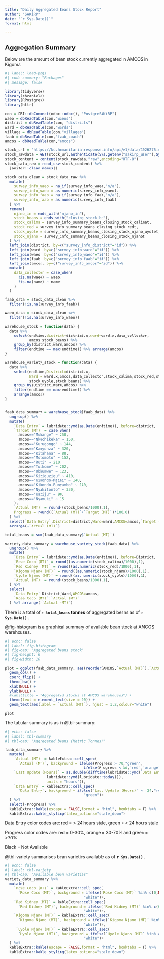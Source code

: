 ```yaml
---
title: "Daily Aggregated Beans Stock Report"
author: "SAKiRP"
date: "`r Sys.Date()`"
format: html

---
```


## Aggregation Summary

Below are the amount of bean stock currently aggregated in AMCOS in Kigoma.

```r
#| label: load-pkgs
#| code-summary: "Packages"
#| message: false

library(tidyverse)  
library(chronicle)      
library(RPostgres)
library(httr)

con = DBI::dbConnect(odbc::odbc(), "PostgreSAKiRP")
waeo = dbReadTable(con,"waeos")
district = dbReadTable(con, "districts")
ward = dbReadTable(con,"wards")
village = dbReadTable(con,"villages")
faab = dbReadTable(con,"faab_coach")
amcos = dbReadTable(con,"amcos")

stock_url = "https://kc.humanitarianresponse.info/api/v1/data/1026275.csv"
stock_rawdata = GET(stock_url,authenticate(Sys.getenv("sakirp_user"),Sys.getenv("sakirp_pw")))
stock_content = content(stock_rawdata,"raw",encoding="UTF-8")
stock_data_raw = read_csv(stock_content) %>% 
  janitor::clean_names()

stock_data_clean = stock_data_raw %>% 
  mutate(
    survey_info_waeo = na_if(survey_info_waeo,"n/a"),
    survey_info_waeo = as.numeric(survey_info_waeo),
    survey_info_faab = na_if(survey_info_faab,"n/a"),
    survey_info_faab = as.numeric(survey_info_faab)
  ) %>% 
  rename(
    njano_in = ends_with("njano_in"),
    stock_beans = ends_with("closing_stock_bt"),
    stock_calima = survey_info_summary_beans_closing_stock_calimat,
    stock_red = survey_info_summary_beans_closing_stock_redt,
    stock_uyole = survey_info_summary_beans_closing_stock_njano_uyolet,
    stock_njano = survey_info_summary_beans_closing_stock_njanot
  ) %>% 
  left_join(district, by=c("survey_info_district"="id")) %>% 
  left_join(ward, by=c("survey_info_ward"="id")) %>% 
  left_join(waeo, by=c("survey_info_waeo"="id")) %>% 
  left_join(faab, by=c("survey_info_faab"="id")) %>% 
  left_join(amcos, by=c("survey_info_amcos"="id")) %>%
  mutate(
    data_collector = case_when(
      !is.na(waeo) ~ waeo,
      !is.na(name) ~ name
    )
  )

faab_data = stock_data_clean %>% 
  filter(!is.na(survey_info_faab))

waeo_data = stock_data_clean %>% 
  filter(!is.na(survey_info_waeo))

warehouse_stock = function(data) {
  data %>% 
    select(endtime,district=district.x,ward=ward.x,data_collector,
           amcos,stock_beans) %>% 
    group_by(district,ward,amcos) %>% 
    filter(endtime == max(endtime)) %>% arrange(amcos)
}

warehouse_variety_stock = function(data) {
  data %>% 
    select(endtime,District=district.x,
           Ward = ward.x,amcos,data_collector,stock_calima,stock_red,stock_njano,
           stock_uyole,stock_beans) %>% 
    group_by(District,Ward,amcos) %>% 
    filter(endtime == max(endtime)) %>% 
    arrange(amcos)
}


faab_data_summary = warehouse_stock(faab_data) %>%
  ungroup() %>% 
  mutate(
    `Data Entry` = lubridate::ymd(as.Date(endtime)),.before=district,
    `Target (MT)` = case_when(
      amcos=="Muhange" ~ 250,
      amcos=="Nkuchikeka" ~ 150,
      amcos=="Kurugongo" ~ 144,
      amcos=="Kanyonza" ~ 320,
      amcos=="Kitahana" ~ 88,
      amcos=="Motomoto" ~ 152,
      amcos=="Ruti" ~ 210,
      amcos=="Twikome" ~ 202,
      amcos=="Ubhumwe" ~ 123,
      amcos=="Kiziguzigu" ~ 410,
      amcos=="Kibondo-Mjini" ~ 140,
      amcos=="Kibondo-Bunyambo" ~ 140,
      amcos=="Nyakitonto" ~ 330,
      amcos=="Kaziju" ~ 90,
      amcos=="Nyamuki" ~ 15
    ),
    `Actual (MT)` = round((stock_beans/1000),1),
    Progress = round((`Actual (MT)`/`Target (MT)`)*100,0)
  ) %>% 
  select(`Data Entry`,District=district,Ward=ward,AMCOS=amcos,`Target (MT)`,`Actual (MT)`,Progress) %>% 
  arrange(-`Actual (MT)`)

total_beans = sum(faab_data_summary$`Actual (MT)`)

variety_data_summary = warehouse_variety_stock(faab_data) %>% 
  ungroup() %>% 
  mutate(
    `Data Entry` = lubridate::ymd(as.Date(endtime)),.before=District,
    `Rose Coco (MT)` = round((as.numeric(stock_calima)/1000),1),
    `Red Kidney (MT)` = round((as.numeric(stock_red)/1000),1),
    `Kigoma Njano (MT)` = round((as.numeric(stock_njano)/1000),1),
    `Uyole Njano (MT)` = round((as.numeric(stock_uyole)/1000),1),
    `Actual (MT)` = round((stock_beans/1000),1),
  ) %>% 
  select(
    `Data Entry`,District,Ward,AMCOS=amcos,
    `Rose Coco (MT)`:`Actual (MT)`
  ) %>% arrange(-`Actual (MT)`)

```

There is a total of **`r total_beans` tonnes** of aggregated beans as of **`r Sys.Date()`** .

@fig-histogram is a graphical summary of available bean stock at AMCOS warehouses.

```r
#| echo: false
#| label: fig-histogram
#| fig-cap: "Aggregated beans stock"
#| fig-height: 6
#| fig-width: 10

plot = ggplot(faab_data_summary, aes(reorder(AMCOS,`Actual (MT)`),`Actual (MT)`)) +
  geom_col() + 
  coord_flip() +
  theme_bw() +
  xlab(NULL) + 
  ylab(NULL) +
  #labs(title = "Aggregated stocks at AMCOS warehouses") +
  theme(text = element_text(size = 20)) +
  geom_text(aes(label = `Actual (MT)`), hjust = 1.2,colour="white")

plot
```

The tabular summary is as in @tbl-summary:

```r
#| echo: false
#| label: tbl-summary
#| tbl-cap: "Aggregated beans (Metric Tonnes)"

faab_data_summary %>% 
  mutate(
    `Actual (MT)` = kableExtra::cell_spec(
      `Actual (MT)`, background = ifelse(Progress > 70,"green",
                                    ifelse(Progress < 30,"red","orange"))),
    `Last Update (Hours)` = as.double(difftime(lubridate::ymd(`Data Entry`),
                   lubridate::ymd(lubridate::today()),
                   units = "hours")),
    `Data Entry` = kableExtra::cell_spec(
      `Data Entry`, background = ifelse(`Last Update (Hours)` < -24,"red",
                                    "green"))
  ) %>% 
  select(-Progress) %>% 
  kableExtra::kable(escape = FALSE,format = "html", booktabs = T) %>% 
  kableExtra::kable_styling(latex_options="scale_down")

```
::: callout-warning
Data Entry color codes are: red = \> 24 hours stale, green = \< 24 hours stale

:::

::: callout-note
Progress color codes are: red = 0-30%, orange = 30-70% and green = \>70%.

Black = Not Available
:::

@tbl-variety summarises bean varieties available as of **`r Sys.Date()`** .

```r
#| echo: false
#| label: tbl-variety
#| tbl-cap: "Available bean varieties"
variety_data_summary %>% 
  mutate(
    `Rose Coco (MT)` = kableExtra::cell_spec(
      `Rose Coco (MT)`, background = ifelse(`Rose Coco (MT)` %in% c(0,NA),"black",
                                    "white")),
    `Red Kidney (MT)` = kableExtra::cell_spec(
      `Red Kidney (MT)`, background = ifelse(`Red Kidney (MT)` %in% c(0,NA),"black",
                                    "white")),
    `Kigoma Njano (MT)` = kableExtra::cell_spec(
      `Kigoma Njano (MT)`, background = ifelse(`Kigoma Njano (MT)` %in% c(0,NA),"black",
                                    "white")),
     `Uyole Njano (MT)` = kableExtra::cell_spec(
      `Uyole Njano (MT)`, background = ifelse(`Uyole Njano (MT)` %in% c(0,NA),"black",
                                    "white"))
  ) %>% 
  kableExtra::kable(escape = FALSE,format = "html", booktabs = T) %>% 
  kableExtra::kable_styling(latex_options="scale_down")


```

<!--# ADD SECTION HEADING FOR REFERENCES HERE -->

